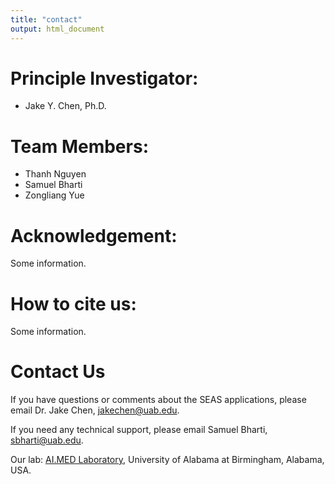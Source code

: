 ```yaml
---
title: "contact"
output: html_document
---
```



# Principle Investigator:
* Jake Y. Chen, Ph.D.

# Team Members:
* Thanh Nguyen
* Samuel Bharti
* Zongliang Yue

# Acknowledgement:
Some information.

# How to cite us:
Some information.

# Contact Us
If you have questions or comments about the SEAS applications, please email Dr. Jake Chen, [jakechen@uab.edu](mailto:jakechen@uab.edu).


If you need any technical support, please email Samuel Bharti, [sbharti@uab.edu](mailto:sbharti@uab.edu).


Our lab: [AI.MED Laboratory](http://aimed-lab.org/), University of Alabama at Birmingham, Alabama, USA.